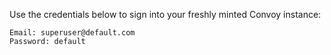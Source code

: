 Use the credentials below to sign into your freshly minted Convoy instance:

```
Email: superuser@default.com 
Password: default
```